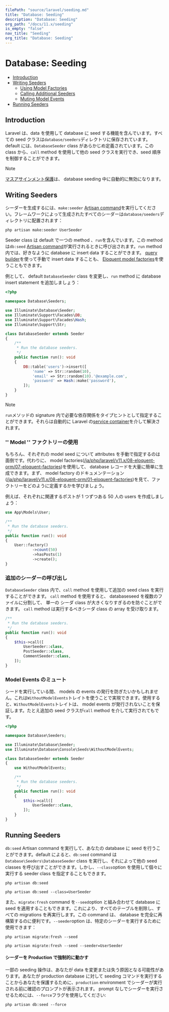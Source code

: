 ```yaml
---
filePath: "source/laravel/seeding.md"
title: "Database: Seeding"
description: "Database: Seeding"
org_path: "/docs/11.x/seeding"
is_empty: "false"
nav_title: "Seeding"
org_title: "Database: Seeding"
---
```


# Database: Seeding

- [Introduction](#introduction)
- [Writing Seeders](#writing-seeders)
  - [Using Model Factories](#using-model-factories)
  - [Calling Additional Seeders](#calling-additional-seeders)
  - [Muting Model Events](#muting-model-events)
- [Running Seeders](#running-seeders)

<a name="introduction"></a>

## Introduction

Laravel は、data を使用して database に seed する機能を含んでいます。すべての seed クラスは`database/seeders`ディレクトリに保存されています。default には、`DatabaseSeeder` class があらかじめ定義されています。この class から、`call` method を使用して他の seed クラスを実行でき、seed 順序を制御することができます。

> [!NOTE]  
> [マスアサインメント保護](/ja/php/laravel/v11.x/08-eloquent-orm/01-eloquent#mass-assignment)は、 database seeding 中に自動的に無効になります。

<a name="writing-seeders"></a>

## Writing Seeders

シーダーを生成するには、`make:seeder` [Artisan command](/ja/php/laravel/v11.x/05-digging-deeper/artisan)を実行してください。フレームワークによって生成されたすべてのシーダーは`database/seeders`ディレクトリに配置されます：

```shell
php artisan make:seeder UserSeeder
```

Seeder class は default で一つの method 、`run`を含んでいます。この method は`db:seed` [Artisan command](/ja/php/laravel/v11.x/05-digging-deeper/artisan)が実行されるときに呼び出されます。`run` method 内では、好きなように database に insert data することができます。 [query builder](/ja/php/laravel/v11.x/07-database/02-queries)を使って手動で insert data することも、 [Eloquent model factories](/ja/php/laravel/v11.x/08-eloquent-orm/07-eloquent-factories)を使うこともできます。

例として、 default `DatabaseSeeder` class を変更し、`run` method に database insert statement を追加しましょう：

```php
<?php

namespace Database\Seeders;

use Illuminate\Database\Seeder;
use Illuminate\Support\Facades\DB;
use Illuminate\Support\Facades\Hash;
use Illuminate\Support\Str;

class DatabaseSeeder extends Seeder
{
    /**
     * Run the database seeders.
     */
    public function run(): void
    {
        DB::table('users')->insert([
            'name' => Str::random(10),
            'email' => Str::random(10).'@example.com',
            'password' => Hash::make('password'),
        ]);
    }
}
```

> [!NOTE]  
> `run`メソッドの signature 内で必要な依存関係をタイプヒントとして指定することができます。それらは自動的に Laravel の[service container](/ja/php/laravel/v11.x/03-architecture-concepts/02-container)を介して解決されます。

<a name="using-model-factories"></a>

### '' Model '' ファクトリーの使用

もちろん、それぞれの model seed について attributes を手動で指定するのは面倒です。代わりに、 model factories([/ja/php/laravel/v11.x/08-eloquent-orm/07-eloquent-factories](/ja/php/laravel/v11.x/08-eloquent-orm/07-eloquent-factories))を使用して、 database レコードを大量に簡単に生成できます。まず、 model factory のドキュメンテーション([/ja/php/laravel/v11.x/08-eloquent-orm/01-eloquent-factories](/ja/php/laravel/v11.x/08-eloquent-orm/01-eloquent-factories))を見て、ファクトリーをどのように定義するかを学びましょう。

例えば、それぞれに関連するポストが 1 つずつある 50 人の users を作成しましょう：

```php
use App\Models\User;

/**
 * Run the database seeders.
 */
public function run(): void
{
    User::factory()
            ->count(50)
            ->hasPosts(1)
            ->create();
}
```

<a name="calling-additional-seeders"></a>

### 追加のシーダーの呼び出し

`DatabaseSeeder` class 内で、`call` method を使用して追加の seed class を実行することができます。 `call` method を使用すると、 databaseseed を複数のファイルに分割して、 単一の シーダ class が大きくなりすぎるのを防ぐことができます。 `call` method は実行するべきシーダ class の array を受け取ります。

```php
/**
 * Run the database seeders.
 */
public function run(): void
{
    $this->call([
        UserSeeder::class,
        PostSeeder::class,
        CommentSeeder::class,
    ]);
}
```

<a name="muting-model-events"></a>

### Model Events のミュート

シードを実行している間、 models の events の発行を防ぎたいかもしれません。これは`WithoutModelEvents`トレイトを使うことで実現できます。使用すると、`WithoutModelEvents`トレイトは、 model events が発行されないことを保証します。たとえ追加の seed クラスが`call` method を介して実行されてもです。

```php
<?php

namespace Database\Seeders;

use Illuminate\Database\Seeder;
use Illuminate\Database\Console\Seeds\WithoutModelEvents;

class DatabaseSeeder extends Seeder
{
    use WithoutModelEvents;

    /**
     * Run the database seeders.
     */
    public function run(): void
    {
        $this->call([
            UserSeeder::class,
        ]);
    }
}
```

<a name="running-seeders"></a>

## Running Seeders

`db:seed` Artisan command を実行して、あなたの database に seed を行うことができます。default によると、`db:seed` command は`Database\Seeders\DatabaseSeeder` class を実行し、それによって他の seed classes を呼び出すことができます。しかし、`--class`option を使用して個々に実行する seeder class を指定することもできます。

```shell
php artisan db:seed

php artisan db:seed --class=UserSeeder
```

また、`migrate:fresh` command を`--seed`option と組み合わせて database に seed を適用することもできます。これにより、すべてのテーブルを削除し、すべての migrations を再実行します。この command は、 database を完全に再構築するのに便利です。`--seeder`option は、特定のシーダーを実行するために使用できます：

```shell
php artisan migrate:fresh --seed

php artisan migrate:fresh --seed --seeder=UserSeeder
```

<a name="forcing-seeding-production"></a>

#### シーダーを Production で強制的に動かす

一部の seeding 操作は、あなたが data を変更または失う原因となる可能性があります。あなたが production database に対して seeding コマンドを実行することからあなたを保護するために、`production` environment でシーダーが実行される前に確認のプロンプトが表示されます。 prompt なしでシーダーを実行させるためには、`--force`フラグを使用してください:

```shell
php artisan db:seed --force
```
